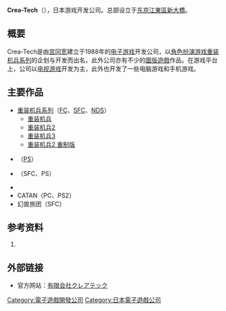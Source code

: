 {{Infobox company
| name = Crea-Tech株式会社
| name_en = Crea-Tech
| logo =
| caption =
| type = 股份有限公司
| traded_as =
| ROC_UBN =
| original_text = {{lang|ja|有限会社クレアテック}}
| fate =
| predecessor =
| successor =
| foundation = {{Start date|1988|10|20}}
| founder =[[宮岡宽|宮岡宽]]
| defunct = <!-- {{End date|YYYY|MM|DD}} -->
| location =[[東京都|東京都]][[江東區_(東京都)|江東區]]住吉1-11-4-1101
| locations =
| area_served =
| key_people =[[宫冈宽|宫冈宽]]
| industry =
| products =[[重装机兵系列|重装机兵系列]]
| services =游戏软件设计与开发<br />杂志、书籍、动画等制作
| revenue =
| operating_income =
| net_income =
| aum = <!-- Only used with financial services companies -->
| assets =
| equity =
| owner =
| num_employees =
| parent =
| divisions =
| subsid =
| homepage = {{URL|http://www.crea-tech.net/}}
| zip_code =135-0002
| telephone_no =
| slogan =
| capital =
| market_value =
| P/E ratio =
| earnings per share =
| Net asset value =
| accounting_period =
| major_shareholder =
| footnotes =
}}
'''Crea-Tech'''（{{lang-ja|有限会社クレアテック}}），日本游戏开发公司。总部设立于[[东京|东京]][[江東區_(東京都)|江東區]][[新大橋_(江東區)|新大橋]]。

== 概要 ==

Crea-Tech是由[[宫冈宽|宫冈宽]]建立于1988年的[[电子游戏|电子游戏]]开发公司，以[[電子角色扮演遊戲|角色扮演游戏]][[重装机兵系列|重装机兵系列]]的企划与开发而出名，此外公司亦有不少的[[圖版遊戲|圖版遊戲]]作品。在游戏平台上，公司以[[电视游戏|电视游戏]]开发为主，此外也开发了一些电脑游戏和手机游戏。

== 主要作品 ==

* [[重装机兵系列|重装机兵系列]]（[[FC游戏机|FC]]、[[超级任天堂|SFC]]、[[任天堂|NDS]]）
** [[重装机兵|重装机兵]]
** [[重装机兵2|重装机兵2]]
** [[重装机兵3|重装机兵3]]
** [[重装机兵2_重制版|重装机兵2 重制版]]
* {{nihongo|[[天空餐厅|天空餐厅]]|{{lang|ja|天空のレストラン}}}}（[[PlayStation_(遊戲機)|PS]]）
* {{nihongo|梦塔系列|タワードリーム}}（SFC、PS）
* {{link-ja|Fortune Street 3|いただきストリート3}}
* CATAN（PC、PS2）
* 幻兽旅团（SFC）

== 参考资料 ==

<div class="references-small">
# {{cite web|title=会社案内|url=http://www.crea-tech.net/company.html|publisher=Crea-Tech|accessdate=2011-07-17|language=ja|date=2011-03-16|archive-date=2011-07-23|archive-url=https://web.archive.org/web/20110723064302/http://www.crea-tech.net/company.html|dead-url=no}}
</div>

== 外部链接 ==

* 官方网站：[https://web.archive.org/web/20120215093124/http://www.crea-tech.net/ 有限会社クレアテック]{{ja}}

{{Japan-company-stub}}

{{重装机兵系列}}

[[Category:電子遊戲開發公司|Category:電子遊戲開發公司]]
[[Category:日本電子遊戲公司|Category:日本電子遊戲公司]]